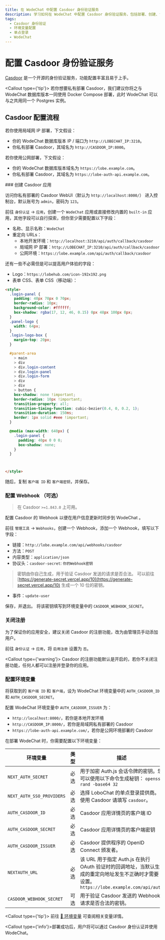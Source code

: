 ```yaml
---
title: 在 WodeChat 中配置 Casdoor 身份验证服务
description: 学习如何在 WodeChat 中配置 Casdoor 身份验证服务，包括部署、创建、设置权限和环境变量。
tags:
  - Casdoor 身份验证
  - 环境变量配置
  - 单点登录
  - WodeChat
---
```


# 配置 Casdoor 身份验证服务

[Casdoor](https://github.com/casdoor/casdoor) 是一个开源的身份验证服务，功能配置丰富且易于上手。

<Callout type={'tip'}>
  若你想要私有部署 Casdoor，我们建议你将之与 WodeChat 数据库版本一同使用 Docker Compose 部署，此时
  WodeChat 可以与之共用同一个 Postgres 实例。
</Callout>

## Casdoor 配置流程

若你使用局域网 IP 部署，下文假设：

- 你的 WodeChat 数据库版本 IP / 端口为 `http://LOBECHAT_IP:3210`。
- 你私有部署 Casdoor，其域名为 `http://CASDOOR_IP:8000`。

若你使用公网部署，下文假设：

- 你的 WodeChat 数据库版本域名为 `https://lobe.example.com`。
- 你私有部署 Casdoor，其域名为 `https://lobe-auth-api.example.com`。

<Steps>
  ### 创建 Casdoor 应用

  访问你私有部署的 Casdoor WebUI（默认为 `http://localhost:8000/`） 进入控制台，默认账号为 `admin`，密码为 `123`。

  前往 `身份认证` -> `应用`，创建一个 `WodeChat` 应用或直接修改内置的 `built-in` 应用，其他字段可以自行探索，但你至少需要配置以下字段：

  - 名称、显示名称：`WodeChat`
  - 重定向 URLs：
    - 本地开发环境：`http://localhost:3210/api/auth/callback/casdoor`
    - 局域网 IP 部署：`http://LOBECHAT_IP:3210/api/auth/callback/casdoor`
    - 公网环境：`https://lobe.example.com/api/auth/callback/casdoor`

  还有一些不必需但是可以提高用户体验的字段：

  - Logo：`https://lobehub.com/icon-192x192.png`
  - 表单 CSS、表单 CSS（移动端）：

  ```html
  <style>
    .login-panel {
      padding: 40px 70px 0 70px;
      border-radius: 10px;
      background-color: #ffffff;
      box-shadow: rgba(17, 12, 46, 0.15) 0px 48px 100px 0px;
    }
    .panel-logo {
      width: 64px;
    }
    .login-logo-box {
      margin-top: 20px;
    }

    #parent-area
      > main
      > div
      > div.login-content
      > div.login-panel
      > div.login-form
      > div
      > div
      > button {
      box-shadow: none !important;
      border-radius: 10px !important;
      transition-property: all;
      transition-timing-function: cubic-bezier(0.4, 0, 0.2, 1);
      transition-duration: 150ms;
      border: 1px solid #eee !important;
    }

    @media (max-width: 640px) {
      .login-panel {
        padding: 40px 0 0 0;
        box-shadow: none;
      }
    }



  </style>
  ```

  随后，复制 `客户端 ID` 和 `客户端密钥`，并保存。

  ### 配置 Webhook （可选）

  > 在 Casdoor `>=1.843.0` 上可用。

  配置 Casdoor 的 Webhook 以便在用户信息更新时同步到 WodeChat 。

  前往 `管理工具` -> `Webhooks`，创建一个 Webhook，添加一个 Webhook，填写以下字段：

  - 链接：`http://lobe.example.com/api/webhooks/casdoor`
  - 方法：`POST`
  - 内容类型：`application/json`
  - 协议头：`casdoor-secret`: `你的Webhook密钥`

  > 密钥由你自己生成，用于验证 Casdoor 发送的请求是否合法。 可以前往 [https://generate-secret.vercel.app/10](https://generate-secret.vercel.app/10) 生成一个 10 位的密钥。

  - 事件：`update-user`

  保存，并退出。 将该密钥填写到环境变量中的 `CASDOOR_WEBHOOK_SECRET`。

  ### 关闭注册

  为了保证你的应用安全，建议关闭 Casdoor 的注册功能，改为由管理员手动添加用户。

  前往 `身份认证` -> `应用`，将 `启用注册` 设置为 `否`。

  <Callout type={'warning'}>
    Casdoor 的注册功能默认是开启的，若你不关闭注册功能，任何人都可以注册并登录你的应用。
  </Callout>

  ### 配置环境变量

  将获取到的 `客户端 ID` 和 `客户端`，设为 WodeChat 环境变量中的 `AUTH_CASDOOR_ID` 和 `AUTH_CASDOOR_SECRET`。

  配置 WodeChat 环境变量中 `AUTH_CASDOOR_ISSUER` 为：

  - `http://localhost:8000/`，若你是本地开发环境
  - `http://CASDOOR_IP:8000/`，若你是局域网私有部署的 Casdoor
  - `https://lobe-auth-api.example.com/`，若你是公网环境部署的 Casdoor

  在部署 WodeChat 时，你需要配置以下环境变量：

  | 环境变量                      | 类型 | 描述                                                                                               |
  | ------------------------- | -- | ------------------------------------------------------------------------------------------------ |
  | `NEXT_AUTH_SECRET`        | 必选 | 用于加密 Auth.js 会话令牌的密钥。您可以使用以下命令生成秘钥： `openssl rand -base64 32`                                    |
  | `NEXT_AUTH_SSO_PROVIDERS` | 必选 | 选择 LoboChat 的单点登录提供商。使用 Casdoor 请填写 `casdoor`。                                                   |
  | `AUTH_CASDOOR_ID`         | 必选 | Casdoor 应用详情页的客户端 ID                                                                             |
  | `AUTH_CASDOOR_SECRET`     | 必选 | Casdoor 应用详情页的客户端密钥                                                                              |
  | `AUTH_CASDOOR_ISSUER`     | 必选 | Casdoor 提供程序的 OpenID Connect 颁发者。                                                                |
  | `NEXTAUTH_URL`            | 必选 | 该 URL 用于指定 Auth.js 在执行 OAuth 验证时的回调地址，当默认生成的重定向地址发生不正确时才需要设置。`https://lobe.example.com/api/auth` |
  | `CASDOOR_WEBHOOK_SECRET`  | 可选 | 用于验证 Casdoor 发送的 Webhook 请求是否合法的密钥。                                                              |

  <Callout type={'tip'}>
    前往 [📘 环境变量](/zh/docs/self-hosting/environment-variables/auth#casdoor) 可查阅相关变量详情。
  </Callout>
</Steps>

<Callout type={'info'}>部署成功后，用户将可以通过 Casdoor 身份认证并使用 WodeChat。</Callout>
